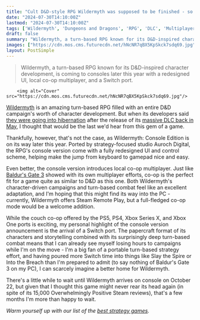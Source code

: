 ```yaml
---
title: "Cult D&D-style RPG Wildermyth was supposed to be finished - so imagine my surprise at its perfectly-timed console port complete with local co-op"
date: "2024-07-30T14:10:00Z"
lastmod: "2024-07-30T14:10:00Z"
tags: ['Wildermyth', 'Dungeons and Dragons', 'RPG', 'DLC', 'Multiplayer', "Baldur's Gate 3", 'Slay the Spire', 'Into the Breach', 'Switch', 'Strategy Games']
draft: false
summary: "Wildermyth, a turn-based RPG known for its D&D-inspired character development, is coming to consoles later this year with a redesigned UI, local co-op multiplayer, and a Switch port."
images: ["https://cdn.mos.cms.futurecdn.net/hNcNR7qBX5KpSkck7sdq69.jpg"]
layout: PostSimple
---
```

> Wildermyth, a turn-based RPG known for its D&D-inspired character development, is coming to consoles later this year with a redesigned UI, local co-op multiplayer, and a Switch port.


        <img alt="Cover" src="https://cdn.mos.cms.futurecdn.net/hNcNR7qBX5KpSkck7sdq69.jpg"/>
        
[Wildermyth](https://www.gamesradar.com/have-you-triedrunning-your-own-personal-dandd-campaign-in-wildermyth/) is an amazing turn-based RPG filled with an entire D&D campaign's worth of character development. But when its developers said [they were going into hibernation](https://www.gamesradar.com/games/rpg/after-making-one-of-the-best-rpgs-in-years-wildermyths-studio-is-going-into-hibernation/) after the release of its [massive DLC back in May](https://www.gamesradar.com/games/rpg/this-cult-dandd-style-rpg-just-dropped-a-new-dlc-and-at-180000-words-its-single-campaign-is-longer-than-almost-every-base-game-story-combined/), I thought that would be the last we'd hear from this gem of a game.

Thankfully, however, that's not the case, as Wildermyth: Console Edition is on its way later this year. Ported by strategy-focused studio Auroch Digital, the RPG's console version come with a fully redesigned UI and control scheme, helping make the jump from keyboard to gamepad nice and easy.

Even better, the console version introduces local co-op multiplayer. Just like [Baldur's Gate 3](https://www.gamesradar.com/baldurs-gate-3-guide/) showed with its own multiplayer efforts, co-op is the perfect fit for a game quite as similar to D&D as this one. Both Wildermyth's character-driven campaigns and turn-based combat feel like an excellent adaptation, and I'm hoping that this might find its way into the PC - currently, Wildermyth offers Steam Remote Play, but a full-fledged co-op mode would be a welcome addition.

While the couch co-op offered by the PS5, PS4, Xbox Series X, and Xbox One ports is exciting, my personal highlight of the console version announcement is the arrival of a Switch port. The papercraft format of its characters and storytelling combined with its surprisingly deep turn-based combat means that I can already see myself losing hours to campaigns while I'm on the move - I'm a big fan of a portable turn-based strategy effort, and having poured more Switch time into things like Slay the Spire or Into the Breach than I'm prepared to admit (to say nothing of Baldur's Gate 3 on my PC), I can scarcely imagine a better home for Wildermyth.

There's a little while to wait until Wildermyth arrives on console on October 22, but given that I thought this game might never rear its head again (in spite of its 15,000 Overwhelmingly Positive Steam reviews), that's a few months I'm more than happy to wait.

*Warm yourself up with our list of the *[<em>best strategy games</em>](https://www.gamesradar.com/best-strategy-games/)*.*
        